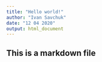 ```yaml
---
title: "Hello world!"
author: "Ivan Savchuk"
date: "12 04 2020"
output: html_document
---
```


## This is a markdown file